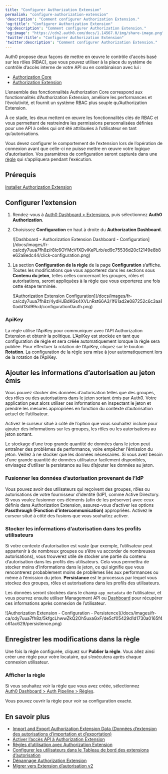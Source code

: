 ```yaml
---
title: "Configurer Authorization Extension"
permalink: "configure-authorization-extension"
'description': "Comment configurer Authorization Extension."
'og:title': "Configurer Authorization Extension"
'og:description': "Comment configurer Authorization Extension."
'og:image': "https://cdn2.auth0.com/docs/1.14567.0/img/share-image.png"
'twitter:title': "Configurer Authorization Extension"
'twitter:description': "Comment configurer Authorization Extension."
---
```


<Callout icon="file-lines" color="#0EA5E9" iconType="regular">

Auth0 propose deux façons de mettre en œuvre le contrôle d'accès basé sur les rôles (RBAC), que vous pouvez utiliser à la place du système de contrôle d’accès interne de votre API ou en combinaison avec lui :

* [Authorization Core](/docs/fr-ca/manage-users/access-control/rbac)
* [Authorization Extension](/docs/fr-ca/customize/extensions/authorization-extension)

L’ensemble des fonctionnalités Authorization Core correspond aux fonctionnalités d’Authorization Extension, améliore les performances et l’évolutivité, et fournit un système RBAC plus souple qu’Authorization Extension.

À ce stade, les deux mettent en œuvre les fonctionnalités clés de RBAC et vous permettent de restreindre les permissions personnalisées définies pour une API à celles qui ont été attribuées à l’utilisateur en tant qu’autorisations.

</Callout>

Vous devez configurer le comportement de l’extension lors de l’opération de connexion avant que celle-ci ne puisse mettre en œuvre votre logique d’autorisation. Vos paramètres de configuration seront capturés dans une [règle](/docs/fr-ca/customize/rules) qui s’appliquera pendant l’exécution.

## Prérequis

[Installer Authorization Extension](/docs/fr-ca/customize/extensions/authorization-extension/migrate-to-authorization-extension-v2)

## Configurer l’extension

1. Rendez-vous à [Auth0 Dashboard > Extensions](https://manage.auth0.com/#/extensions), puis sélectionnez **Auth0 Authorization**.
2. Choisissez **Configuration** en haut à droite du **Authorization Dashboard**.

   <Frame>![Dashboard - Authorization Extension Dashboard - Configuration](/docs/images/fr-ca/cdy7uua7fh8z/r8Ic6OYMcVfXDvIKePLrb/ed9c75536d20c12149e8b8e62a8edc44/click-configuration.png)</Frame>

3. La section **Configuration de la règle** de la page **Configuration** s’affiche. Toutes les modifications que vous apporterez dans les sections sous **Contenu du jeton**, telles celles concernant les groupes, rôles et autorisations, seront appliquées à la règle que vous exporterez une fois cette étape terminée.

   <Frame>![Authorization Extension Configuration](/docs/images/fr-ca/cdy7uua7fh8z/4ydHJBdKGs4XVLnRst66A3/1f61ad2e087252c6c3aa10add13d99cd/configuration0auth.png)</Frame>

### ApiKey

La règle utilise l’ApiKey pour communiquer avec l’API Authorization Extension et obtenir la politique. L’ApiKey est stockée en tant que configuration de règle et sera créée automatiquement lorsque la règle sera publiée. Pour effectuer la rotation de l’ApiKey, cliquez sur le bouton **Rotation**. La configuration de la règle sera mise à jour automatiquement lors de la rotation de l’ApiKey.

## Ajouter les informations d’autorisation au jeton émis

Vous pouvez stocker des données d’autorisation telles que des groupes, des rôles ou des autorisations dans le jeton sortant émis par Auth0. Votre application peut alors utiliser ces informations en inspectant le jeton et prendre les mesures appropriées en fonction du contexte d’autorisation actuel de l’utilisateur.

Activez le curseur situé à côté de l’option que vous souhaitez inclure pour ajouter des informations sur les groupes, les rôles ou les autorisations au jeton sortant.

<Warning>

Le stockage d’une trop grande quantité de données dans le jeton peut entraîner des problèmes de performance, voire empêcher l’émission du jeton. Veillez à ne stocker que les données nécessaires. Si vous avez besoin d’une grande quantité de données utilisateur facilement disponibles, envisagez d’utiliser la persistance au lieu d’ajouter les données au jeton.

</Warning>

### Fusionner les données d’autorisation provenant de l’IdP

Vous pouvez avoir des utilisateurs qui reçoivent des groupes, rôles ou autorisations de votre fournisseur d’identité (<Tooltip href="/docs/docs/fr-ca/glossary?term=idp" tip="Fournisseur d’identité (IdP)
Service de stockage et de gestion des identités numériques." cta="Voir le glossaire">IdP</Tooltip>), comme Active Directory. Si vous voulez fusionner ces éléments (afin de les préserver) avec ceux définis dans Authorization Extension, assurez-vous d’activer les options **Passthrough (Fonction d’intercommunication)** appropriées. Activez le curseur situé à côté des fusions que vous souhaitez activer.

### Stocker les informations d’autorisation dans les profils utilisateurs

Si votre contexte d’autorisation est vaste (par exemple, l’utilisateur peut appartenir à de nombreux groupes ou s’être vu accorder de nombreuses autorisations), vous trouverez utile de stocker une partie du contenu d’autorisation dans les profils des utilisateurs. Cela vous permettra de stocker moins d’informations dans le jeton, ce qui signifie que vous rencontrerez probablement moins de problèmes liés aux performances ou même à l’émission du jeton. **Persistance** est le processus par lequel vous stockez des groupes, rôles et autorisations dans les profils des utilisateurs.

Les données seront stockées dans le champ `app_metadata` de l’utilisateur, et vous pourrez ensuite utiliser Management API ou [Dashboard](https://manage.auth0.com/#/users) pour récupérer ces informations après connexion de l’utilisateur.

<Frame>![Authorization Extension - Configuration - Persistence](/docs/images/fr-ca/cdy7uua7fh8z/5kfgcLhwwZkQ2Oh5uxaGxF/de5cf05429d1d1730a0165f4c61ac629/persistence.png)</Frame>

## Enregistrer les modifications dans la règle

Une fois la règle configurée, cliquez sur **Publier la règle**. Vous allez ainsi créer une règle pour votre locataire, qui s’exécutera après chaque connexion utilisateur.

### Afficher la règle

Si vous souhaitez voir la règle que vous avez créée, sélectionnez [Auth0 Dashboard > Auth Pipeline > Règles](https://manage.auth0.com/#/rules).

Vous pouvez ouvrir la règle pour voir sa configuration exacte.

## En savoir plus

* [Import and Export Authorization Extension Data (Données d’extension des autorisations d’importation et d’exportation)](/docs/fr-ca/customize/extensions/authorization-extension/import-and-export-authorization-extension-data)
* [Activer l’accès API à Authorization Extension](/docs/fr-ca/customize/extensions/authorization-extension/enable-api-access-to-authorization-extension)
* [Règles d’utilisation avec Authorization Extension](/docs/fr-ca/customize/extensions/authorization-extension/use-rules-with-the-authorization-extension)
* [Configurer les utilisateurs dans le Tableau de bord des extensions d’autorisation](/docs/fr-ca/customize/extensions/authorization-extension/set-up-authorization-extension-users)
* [Dépannage Authorization Extension](/docs/fr-ca/troubleshoot/authentication-issues/troubleshoot-authorization-extension)
* [Migrer vers Extension d’autorisation v2](/docs/fr-ca/customize/extensions/authorization-extension/migrate-to-authorization-extension-v2)